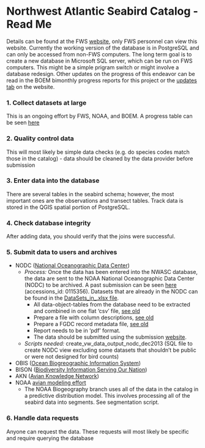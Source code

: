 # **Northwest Atlantic Seabird Catalog - Read Me** 

Details can be found at the FWS [website](https://sites.google.com/a/fws.gov/nwasc/), only FWS personnel can view this website. 
Currently the working version of the database is in PostgreSQL and can only be accessed from non-FWS computers. The long term goal is to create a new database in Microsoft SQL server, which can be run on FWS computers. This might be a simple prigram switch or might involve a database redesign. Other updates on the progress of this endeavor can be read in the BOEM bimonthly progress reports for this project or the [updates tab](https://sites.google.com/a/fws.gov/nwasc/updates?pli=1) on the website.

### **1. Collect datasets at large**   
This is an ongoing effort by FWS, NOAA, and BOEM. A progress table can be seen [here](https://sites.google.com/a/fws.gov/nwasc/progress-table)

### **2. Quality control data**  
This will most likely be simple data checks (e.g. do species codes match those in the catalog) - data should be cleaned by the data provider before submission

### **3. Enter data into the database**  
There are several tables in the seabird schema; however, the most important ones are the observations and transect tables. 
Track data is stored in the QGIS spatial portion of PostgreSQL. 

### **4. Check database integrity**  
After adding data, you should verify that the joins were successful.

### **5. Submit data to users and archives**  
- NODC ([National Oceanographic Data Center](https://www.nodc.noaa.gov/))  
  - *Process:* Once the data has been entered into the NWASC database, the data are sent to the NOAA National Oceanographic Data Center (NODC) to be archived. A past submission can be seen [here](http://www.nodc.noaa.gov/cgi-bin/OAS/prd/accession/0115356) (accessions_id: 0115356). Datasets that are already in the NODC can be found in the [DataSets\_in_\NODC.xlsx file](https://sites.google.com/a/fws.gov/nwasc/archived-in-nodc).
    - All data-object-tables from the database need to be extracted and combined in one flat 'csv' file, [see old](http://www.nodc.noaa.gov/archive/arc0070/0115356/1.1/data/0-data/seabird_data_archive_NODC_30Dec2013.csv)  
    - Prepare a file with column descriptions, [see old](http://www.nodc.noaa.gov/archive/arc0070/0115356/1.1/data/0-data/seabird_data_structure_NODC_30Dec2013.csv)  
    - Prepare a FGDC record metadata file, [see old](http://www.nodc.noaa.gov/archive/arc0070/0115356/1.1/data/0-data/Atlantic%20Offshore%20Seabird%20Dataset%20Catalog_NODC%20Metadata_FGDC.xml)  
    - Report needs to be in 'pdf' format.  
    - The data should be submitted using the submission [website](https://www.nodc.noaa.gov/s2n/). 
  - *Scripts needed:* create_vw_data_output_nodc_dec2013 (SQL file to create NODC view excluding some datasets that shouldn't be public or were not designed for bird counts)
- OBIS ([Ocean Biogreographic Information System](http://www.iobis.org/))  
- BISON ([Biodiversity Information Serving Our Nation](http://bison.usgs.ornl.gov/#home))
- AKN ([Avian Knowledge Network](http://www.avianknowledge.net/))  
- NOAA [avian modeling effort](http://portal.midatlanticocean.org/static/data_manager/metadata/html/avian_metadata.html) 
  - The NOAA Biogeography branch uses all of the data in the catalog in a predictive distribution model. 
  This involves processing all of the seabird data into segments. See segmentation script. 

### **6. Handle data requests**  
Anyone can request the data. These requests will most likely be specific and require querying the database


